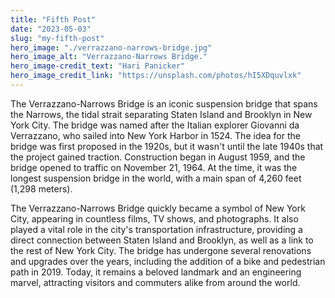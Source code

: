 ```yaml
---
title: "Fifth Post"
date: "2023-05-03"
slug: "my-fifth-post"
hero_image: "./verrazzano-narrows-bridge.jpg"
hero_image_alt: "Verrazzano-Narrows Bridge."
hero_image-credit_text: "Hari Panicker"
hero_image_credit_link: "https://unsplash.com/photos/hI5XDquvlxk"
---
```


The Verrazzano-Narrows Bridge is an iconic suspension bridge that spans the Narrows, the tidal strait separating Staten Island and Brooklyn in New York City. The bridge was named after the Italian explorer Giovanni da Verrazzano, who sailed into New York Harbor in 1524. The idea for the bridge was first proposed in the 1920s, but it wasn't until the late 1940s that the project gained traction. Construction began in August 1959, and the bridge opened to traffic on November 21, 1964. At the time, it was the longest suspension bridge in the world, with a main span of 4,260 feet (1,298 meters).

The Verrazzano-Narrows Bridge quickly became a symbol of New York City, appearing in countless films, TV shows, and photographs. It also played a vital role in the city's transportation infrastructure, providing a direct connection between Staten Island and Brooklyn, as well as a link to the rest of New York City. The bridge has undergone several renovations and upgrades over the years, including the addition of a bike and pedestrian path in 2019. Today, it remains a beloved landmark and an engineering marvel, attracting visitors and commuters alike from around the world.